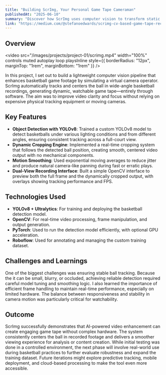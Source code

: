 ```yaml
---
title: "Building ScrImg, Your Personal Game Tape Cameraman"
publishedAt: "2025-06-10"
summary: "Discover how ScrImg uses computer vision to transform static basketball footage into dynamic, ball-focused game tape and why smart, automated tracking could change how athletes and coaches capture the game."
link: "https://medium.com/@stefanoedwards/scrimg-cv-based-game-tape-recording-2a271557e341"
---
```


## Overview
<video
  src="/images/projects/project-01/scrimg.mp4"
  width="100%"
  controls
  muted
  autoplay
  loop
  playsInline
  style={{ borderRadius: "12px", marginTop: "1rem", marginBottom: "1rem" }}
/>

In this project, I set out to build a lightweight computer vision pipeline that enhances basketball game footage by simulating a virtual camera operator. ScrImg automatically tracks and centers the ball in wide-angle basketball recordings, generating dynamic, watchable game tape—entirely through software. The aim was to improve video clarity and focus without relying on expensive physical tracking equipment or moving cameras.

## Key Features

- **Object Detection with YOLOv8**: Trained a custom YOLOv8 model to detect basketballs under various lighting conditions and from different angles, ensuring consistent tracking across a full-court view.
- **Dynamic Cropping Engine**: Implemented a real-time cropping system that follows the detected ball position, creating smooth, centered video output with no mechanical components.
- **Motion Smoothing**: Used exponential moving averages to reduce jitter and produce natural camera-like panning during fast or erratic plays.
- **Dual-View Recording Interface**: Built a simple OpenCV interface to preview both the full frame and the dynamically cropped output, with overlays showing tracking performance and FPS.

## Technologies Used

- **YOLOv8 + Ultralytics**: For training and deploying the basketball detection model.
- **OpenCV**: For real-time video processing, frame manipulation, and output generation.
- **PyTorch**: Used to run the detection model efficiently, with optional GPU acceleration.
- **Roboflow**: Used for annotating and managing the custom training dataset.

## Challenges and Learnings

One of the biggest challenges was ensuring stable ball tracking. Because the it can be small, blurry, or occluded, achieving reliable detection required careful model tuning and smoothing logic. I also learned the importance of efficient frame handling to maintain real-time performance, especially on limited hardware. The balance between responsiveness and stability in camera motion was particularly critical for watchability.

## Outcome

ScrImg successfully demonstrates that AI-powered video enhancement can create engaging game tape without complex hardware. The system consistently centers the ball in recorded footage and delivers a smoother viewing experience for analysis or content creation. While initial testing was done in a controlled environment, the next phase will involve real-world use during basketball practices to further evaluate robustness and expand the training dataset. Future iterations might explore predictive tracking, mobile deployment, and cloud-based processing to make the tool even more accessible.

